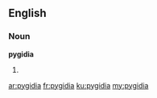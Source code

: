 ==English==

===Noun===
'''pygidia'''

# {{plural of|[[pygidium]]}}

[[ar:pygidia]]
[[fr:pygidia]]
[[ku:pygidia]]
[[my:pygidia]]